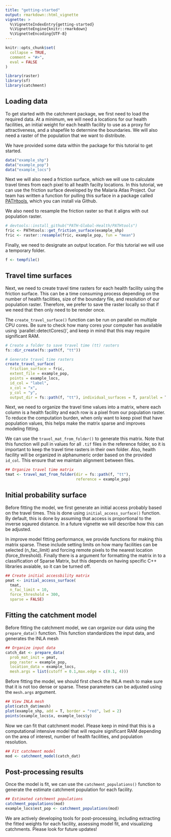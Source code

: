 ```yaml
---
title: "getting-started"
output: rmarkdown::html_vignette
vignette: >
  %\VignetteIndexEntry{getting-started}
  %\VignetteEngine{knitr::rmarkdown}
  %\VignetteEncoding{UTF-8}
---
```


```r
knitr::opts_chunk$set(
  collapse = TRUE,
  comment = "#>", 
  eval = FALSE
)
```

```r
library(raster)
library(sf)
library(catchment)
```

## Loading data

To get started with the catchment package, we first need to load the required data. At a minimum, we will need a locations for our health facilities, an initial weight for each health facility to use as a proxy for attractiveness, and a shapefile to determine the boundaries. We will also need a raster of the population that we want to distribute. 

We have provided some data within the package for this tutorial to get started. 

```r
data("example_shp")
data("example_pop")
data("example_locs")
```

Next we will also need a friction surface, which we will use to calculate travel times from each pixel to all health facilty locations. In this tutorial, we can use the friction surface developed by the Malaria Atlas Project. Our team has written a function for pulling this surface in a package called [PATHtools](https://github.com/PATH-Global-Health/PATHtools), which you can install via Github.

We also need to resample the friction raster so that it aligns with out population raster.

```r
# devtools::install_github("PATH-Global-Health/PATHtools")
fric <- PATHtools::get_friction_surface(example_shp) 
fric <- raster::resample(fric, example_pop, fun = "mean")
```

Finally, we need to designate an output location. For this tutorial we will use a temporary folder.  

```r
f <- tempfile()
```


## Travel time surfaces

Next, we need to create travel time rasters for each health facility using the friction surface. This can be a time consuming process depending on the number of health facilities, size of the boundary file, and resolution of our population raster. Therefore, we prefer to save the raster locally so that if we need that then only need to be render once.

The `create_travel_surface()` function can be run on parallel on multiple CPU cores. Be sure to check how many cores your computer has available using `parallel::detectCores()', and keep in mind that this may require significant RAM. 

```r
# Create a folder to save travel time (tt) rasters
fs::dir_create(fs::path(f, "tt"))

# Generate travel time rasters
create_travel_surface(
  friction_surface = fric, 
  extent_file = example_pop,
  points = example_locs, 
  id_col = "label", 
  x_col = "x",
  y_col = "y",
  output_dir = fs::path(f, "tt"), individual_surfaces = T, parallel = T, cores = 5)

```
Next, we need to organize the travel time values into a matrix, where each column is a health facility and each row is a pixel from our population raster. To reduce the computation burden, when only want to keep pixel that have population values, this helps make the matrix sparse and improves modeling fitting. 

We can use the `travel_mat_from_folder()` to generate this matrix. Note that this function will pull in values for all `.tif` files in the reference folder, so it is important to keep the travel time rasters in their own folder. Also, health facility will be organized in alphanumeric order based on the provided `id_col`. This ensure that we maintain alignment between files. 

```r
## Organize travel time matrix
tmat <- travel_mat_from_folder(dir = fs::path(f, "tt"), 
                               reference = example_pop)
```

## Initial probability surface

Before fitting the model, we first generate an initial access probably based on the travel times. This is done using `initial_access_surface()` function. By default, this is done by assuming that access is proportional to the inverse sqaured distance. In a future vignette we will describe how this can be adjusted. 

In improve model fitting performance, we provide functions for making this matrix sparse. These include setting limits on how many facilities can be selected (n_fac_limit) and forcing remote pixels to the nearest location (force_threshold). Finally there is a argument for formatting the matrix in to a classification of Sparse Matrix, but this depends on having specific C++ libraries avaiable, so it can be turned off. 

```r
## Create initial accessbility matrix
pmat <- initial_access_surface(
  tmat,
  n_fac_limit = 10, 
  force_threshold = 300, 
  sparse = FALSE)
```
## Fitting the catchment model

Before fitting the catchment model, we can organize our data using the `prepare_data()` function. This function standardizes the input data, and generates the INLA mesh

```r
## Organize input data
catch_dat <- prepare_data(
  prob_mat_init = pmat, 
  pop_raster = example_pop,
  location_data = example_locs, 
  mesh.args = list(cutoff = 0.1,max.edge = c(0.1, 4)))
```

Before fitting the model, we should first check the INLA mesh to make sure that it is not too dense or sparse. These parameters can be adjusted using the `mesh.args` argument. 

```r
## View INLA mesh
plot(catch_dat$mesh)
plot(example_shp, add = T, border = "red", lwd = 2)
points(example_locs$x, example_locs$y)
```

Now we can fit that catchment model. Please keep in mind that this is a computational intensive model that will require significant RAM depending on the area of interest, number of health facilities, and population resolution.

```r
## Fit catchment model
mod <- catchment_model(catch_dat)
```

## Post-processing results

Once the model is fit, we can use the `catchment_populations()` function to generate the estimate catchment population for each facility. 

```r
## Estimated catchment populations
catchment_populations(mod)
example_locs$est_pop <- catchment_populations(mod)
```

We are actively developing tools for post-processing, including extracting the fitted weights for each facility, assessing model fit, and visualizing catchments. Please look for future updates!

